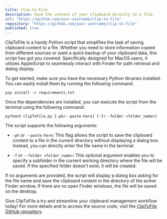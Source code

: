 ```yaml
---
title: Clip-to-File
description: Save the content of your clipboard directly to a file.
url: "https://github.com/your-username/clip-to-file"
repository: "https://github.com/your-username/clip-to-file"
published: true
---
```


ClipToFile is a handy Python script that simplifies the task of saving clipboard content to a file. Whether you need to store information copied from different sources or want a quick backup of your clipboard data, this script has got you covered. Specifically designed for MacOS users, it utilizes AppleScript to seamlessly interact with Finder for path retrieval and dialog display.

To get started, make sure you have the necessary Python libraries installed. You can easily install them by running the following command:

```
pip install -r requirements.txt
```

Once the dependencies are installed, you can execute the script from the terminal using the following command:

```
python3 clipToFile.py [-ph/--paste-here] [-f/--folder <folder_name>]
```

The script supports the following arguments:

- `-ph` or `--paste-here`: This flag allows the script to save the clipboard content to a file in the current directory without displaying a dialog box. Instead, you can directly enter the file name in the terminal.

- `-f` or `--folder <folder_name>`: This optional argument enables you to specify a subfolder in the current working directory where the file will be saved. If the specified folder doesn't exist, it will be created.

If no arguments are provided, the script will display a dialog box asking for the file name and save the clipboard content in the directory of the active Finder window. If there are no open Finder windows, the file will be saved on the desktop.

Give ClipToFile a try and streamline your clipboard management workflow today! For more details and to access the source code, visit the [ClipToFile GitHub repository](https://github.com/your-username/clip-to-file).